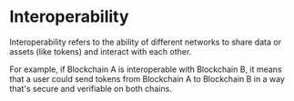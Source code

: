 # Interoperability

Interoperability refers to the ability of different networks to share data or assets (like tokens) and interact with each other.

For example, if Blockchain A is interoperable with Blockchain B, it means that a user could send tokens from Blockchain A to Blockchain B in a way that's secure and verifiable on both chains.
